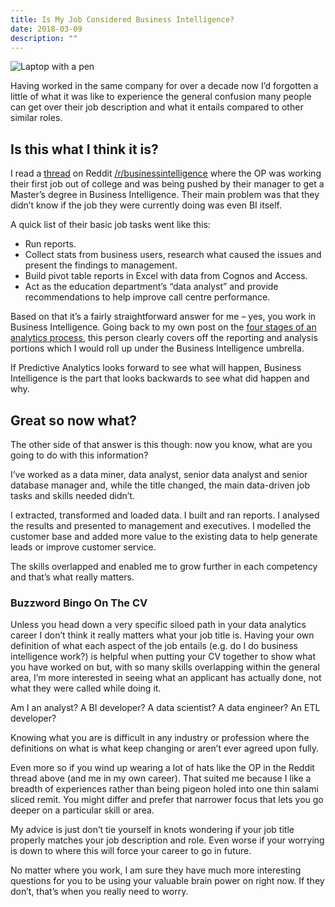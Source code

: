 ```yaml
---
title: Is My Job Considered Business Intelligence?
date: 2018-03-09
description: ""
---
```

![Laptop with a pen](./laptop-pen.jpg)

Having worked in the same company for over a decade now I&#8217;d forgotten a little of what it was like to experience the general confusion many people can get over their job description and what it entails compared to other similar roles.

## Is this what I think it is?

I read a [thread][1] on Reddit [/r/businessintelligence][2] where the OP was working their first job out of college and was being pushed by their manager to get a Master&#8217;s degree in Business Intelligence. Their main problem was that they didn&#8217;t know if the job they were currently doing was even BI itself.

A quick list of their basic job tasks went like this:

  * Run reports.
  * Collect stats from business users, research what caused the issues and present the findings to management.
  * Build pivot table reports in Excel with data from Cognos and Access.
  * Act as the education department&#8217;s &#8220;data analyst&#8221; and provide recommendations to help improve call centre performance.

Based on that it&#8217;s a fairly straightforward answer for me &#8211; yes, you work in Business Intelligence. Going back to my own post on the [four stages of an analytics process][3], this person clearly covers off the reporting and analysis portions which I would roll up under the Business Intelligence umbrella.

If Predictive Analytics looks forward to see what will happen, Business Intelligence is the part that looks backwards to see what did happen and why.

## Great so now what?

The other side of that answer is this though: now you know, what are you going to do with this information?

I&#8217;ve worked as a data miner, data analyst, senior data analyst and senior database manager and, while the title changed, the main data-driven job tasks and skills needed didn&#8217;t.

I extracted, transformed and loaded data. I built and ran reports. I analysed the results and presented to management and executives. I modelled the customer base and added more value to the existing data to help generate leads or improve customer service.

The skills overlapped and enabled me to grow further in each competency and that&#8217;s what really matters.

### Buzzword Bingo On The CV

Unless you head down a very specific siloed path in your data analytics career I don&#8217;t think it really matters what your job title is. Having your own definition of what each aspect of the job entails (e.g. do I do business intelligence work?) is helpful when putting your CV together to show what you have worked on but, with so many skills overlapping within the general area, I&#8217;m more interested in seeing what an applicant has actually done, not what they were called while doing it.

Am I an analyst? A BI developer? A data scientist? A data engineer? An ETL developer?

Knowing what you are is difficult in any industry or profession where the definitions on what is what keep changing or aren&#8217;t ever agreed upon fully.

Even more so if you wind up wearing a lot of hats like the OP in the Reddit thread above (and me in my own career). That suited me because I like a breadth of experiences rather than being pigeon holed into one thin salami sliced remit. You might differ and prefer that narrower focus that lets you go deeper on a particular skill or area.

My advice is just don&#8217;t tie yourself in knots wondering if your job title properly matches your job description and role. Even worse if your worrying is down to where this will force your career to go in future.

No matter where you work, I am sure they have much more interesting questions for you to be using your valuable brain power on right now. If they don&#8217;t, that&#8217;s when you really need to worry.

 [1]: https://www.reddit.com/r/BusinessIntelligence/comments/76g1eu/is_my_job_considered_business_intelligence_and/
 [2]: https://www.reddit.com/r/BusinessIntelligence/
 [3]: https://alanhylands.com/my-five-stages-of-the-analytics-process/